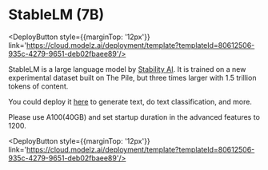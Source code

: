 # StableLM (7B)


<DeployButton style={{marginTop: '12px'}} link='https://cloud.modelz.ai/deployment/template?templateId=80612506-935c-4279-9651-deb02fbaee89'/>

StableLM is a large language model by [Stability AI](https://stability.ai/blog/stability-ai-launches-the-first-of-its-stablelm-suite-of-language-models). It is trained on a new experimental dataset built on The Pile, but three times larger with 1.5 trillion tokens of content.

You could deploy it [here](https://cloud.modelz.ai/deployment/template) to generate text, do text classification, and more.


<Callout emoji="🚀">
Please use A100(40GB) and set startup duration in the advanced features to 1200.
</Callout>

<DeployButton style={{marginTop: '12px'}} link='https://cloud.modelz.ai/deployment/template?templateId=80612506-935c-4279-9651-deb02fbaee89'/>

